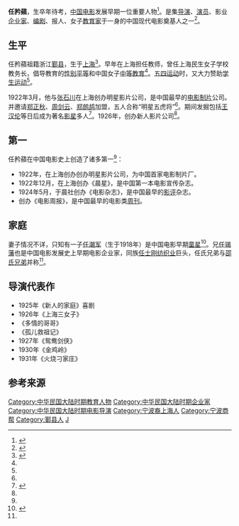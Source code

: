 '''任矜蘋'''，生卒年待考，[[中国电影|中国电影]]发展早期一位重要人物<ref name="ren memory">{{cite web |url=http://mjlsh.usc.cuhk.edu.hk/book.aspx?cid=2&tid=640&pid=3379 |title=二、二十世紀三四十年代軼事 |publisher=香港中文大学中国研究服务中心 |author=民间历史 |accessdate=2016-04-04 |archive-date=2016-04-06 |archive-url=https://web.archive.org/web/20160406200539/http://mjlsh.usc.cuhk.edu.hk/book.aspx?cid=2&tid=640&pid=3379 |dead-url=no }}</ref>。是集[[导演|导演]]、[[演员|演员]]、影业[[企业家|企业家]]、[[编剧|编剧]]、报人、女子[[教育家|教育家]]于一身的中国现代电影奠基人之一<ref name="ren research">{{cite web |url=http://218.195.18.6:88/KCMS/detail/detail.aspx?filename=N2012120128000808&dbcode=CYFD&dbname=CYFD |title=任矜苹及其求索的1920年代 |publisher=中国电影年鉴 |author=徐文明 |year=2011 |accessdate=2016-04-04 |archive-date=2016-04-04 |archive-url=https://archive.is/20160404204928/http://218.195.18.6:88/KCMS/detail/detail.aspx?filename=N2012120128000808&dbcode=CYFD&dbname=CYFD |dead-url=no }}</ref>。

==生平==

任矜蘋祖籍浙江[[鄞县|鄞县]]，生于[[上海|上海]]<ref name="ren yinzhou">{{cite web |url=http://yzsz.nbyz.gov.cn/art/2013/4/11/art_9115_316380.html |title=中国早期电影的重要人物任矜苹 |publisher=鄞州史志 |author=陈济开 |date=2013-04-11 |access-date=2016-04-04 |archive-url=https://web.archive.org/web/20160414131743/http://yzsz.nbyz.gov.cn/art/2013/4/11/art_9115_316380.html |archive-date=2016-04-14 |dead-url=yes }}</ref>。早年在上海担任教师，曾任上海民生女子学校教务长，倡导教育的[[性别平等|性别平等]]和中国女子[[中等教育|中等教育]]<ref name="ren research"/>。[[五四运动|五四运动]]时，又大力赞助[[学生运动|学生运动]]<ref name="ren research"/>。

1922年3月，他与[[张石川|张石川]]在上海创办明星影片公司，是中国最早的[[电影制片|电影制片]]公司。并邀请[[郑正秋|郑正秋]]、[[周剑云|周剑云]]、[[郑鹧鸪|郑鹧鸪]]加盟，五人合称“明星五虎将”<ref name="ren memory"/>。期间发掘包括[[王汉伦|王汉伦]]等日后成为著名[[影星|影星]]多人<ref>{{cite book|volume= |title=《上海灘名門閨秀》|author=宋路霞 |year=2008 |page=176 |isbn=9787543937109 |publisher=上海科学技术文献出版社}}</ref>。1926年，创办新人影片公司<ref name="ren yinzhou"/>。

==第一==
任矜蘋在中国电影史上创造了诸多第一<ref name="ren yinzhou"/>：
* 1922年，在上海创办创办明星影片公司，为中国首家电影制片厂。
* 1922年12月，在上海创办《晨星》，是中国第一本电影宣传杂志。
* 1924年5月，于晨社创办《电影杂志》，是中国最早的[[影评|影评]]杂志。
* 创办《电影周报》，是中国最早的电影类[[周刊|周刊]]。

==家庭==

妻子情况不详，只知有一子[[任潮军|任潮军]]（生于1918年）是中国电影早期[[童星|童星]]<ref>{{cite journal en|quotes = 
|last = 
|first = 
|author = 徐文明 
|coauthors = 
|date =  2014
|year = 
|month = 
|title =《武侠童星任潮军与20世纪20年代中国童星的类型化生产》
|journal = 浙江传媒学院学报 
|volume = 
|issue = 2014年1期
|pages = 
|publisher = 浙江传媒学院
|location = 浙江省杭州市
|issn = 1008-6552
|pmid = 
|doi = 
|bibcode = 
|oclc =
|id = 
|url =http://www.wanfangdata.com.cn/details/detail.do?_type=perio&id=zjcmxyxb201401009
|language = Zh-hans
|format = 
|accessdate = 
|laysummary = 
|laysource = 
|laydate = 
|quote = 
}}</ref>。兄[[任锡藩|任锡藩]]也是中国电影发展史上早期电影企业家，同族[[任士刚|任士刚]][[纺织业|纺织业]]巨头，任氏兄弟与[[邵氏兄弟|邵氏兄弟]]并称<ref name="ren yinzhou"/>。

==导演代表作==
* 1925年《新人的家庭》喜剧
* 1926年《上海三女子》
* 《多情的哥哥》
* 《孤儿救祖记》
* 1927年《鸳鸯剑侠》
* 1930年《金鸡岭》
* 1931年《火烧刁家庄》

==参考来源==
{{reflist|2}}

{{DEFAULTSORT:R}}
[[Category:中华民国大陆时期教育人物|Category:中华民国大陆时期教育人物]]
[[Category:中华民国大陆时期企业家|Category:中华民国大陆时期企业家]]
[[Category:中华民国大陆时期电影导演|Category:中华民国大陆时期电影导演]]
[[Category:宁波裔上海人|Category:宁波裔上海人]]
[[Category:宁波商帮|Category:宁波商帮]]
[[Category:鄞县人|Category:鄞县人]]
[[Category:任姓|J]]